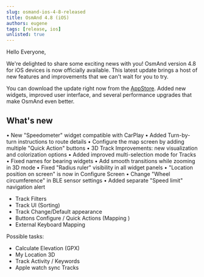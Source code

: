 ```yaml
---
slug: osmand-ios-4-8-released
title: OsmAnd 4.8 (iOS)
authors: eugene
tags: [release, ios]
unlisted: true
---
```



Hello Everyone,

We're delighted to share some exciting news with you! OsmAnd version 4.8 for iOS devices is now officially available. This latest update brings a host of new features and improvements that we can't wait for you to try.

You can download the update right now from the [AppStore](https://itunes.apple.com/us/app/osmand-maps-travel-navigate/id934850257). Added new widgets, improved user interface, and several performance upgrades that make OsmAnd even better.


<!--truncate-->

## What's new

• New "Speedometer" widget compatible with CarPlay
• Added Turn-by-turn instructions to route details
• Configure the map screen by adding multiple "Quick Action" buttons
• 3D Track Improvements: new visualization and colorization options
• Added improved multi-selection mode for Tracks
• Fixed names for bearing widgets
• Add smooth transitions while zooming in 3D mode
• Fixed "Radius ruler" visibility in all widget panels
• "Location position on screen" is now in Configure Screen
• Change "Wheel circumference" in BLE sensor settings
• Added separate "Speed limit" navigation alert 



- Track Filters 
- Track UI (Sorting)
- Track Change/Default appearance
- Buttons Configure / Quick Actions (Mapping )
- External Keyboard Mapping

Possible tasks:
- Calculate Elevation (GPX)
- My Location 3D
- Track Activity / Keywords
- Apple watch sync Tracks